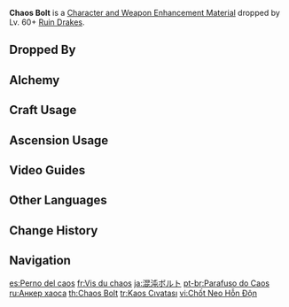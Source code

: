 {{Item Infobox
|id           = 112070
|image        = Item Chaos Bolt.png
|type         = Character and Weapon Enhancement Materials
|group        = Ruin Drake Materials
|group2       = Elite Enemy Drops
|invCategory  = Character Development Items
|quality      = 4
|description  = Comes from a now-inactive ancient Ruin Drake.<br>Among the lost ancient kingdoms, there was a group of people who were obsessed with the idea of mimesis. Be it the Hypostases' pure ordered elements or the ancient primitive power of the dragons, these people believed that they might all be replicated and modified to the point where they had surpassed their natural counterparts.<br>By this means, a superior and unsullied bodily form could replace the continuously decaying and shattering order.
|source1      = Dropped by Lv. 60+ [[Ruin Drakes]]
|source2      = [[Alchemy]]
}}
'''Chaos Bolt''' is a [[Character and Weapon Enhancement Material]] dropped by Lv. 60+ [[Ruin Drakes]].

==Dropped By==
{{Dropped By|level=60}}

==Alchemy==
{{Recipe
|type = Crafting
|Chaos Module = 3
|Mora = 125
|sort = Chaos Module;Mora
}}

==Craft Usage==
{{Craft Usage}}

==Ascension Usage==
{{Ascension Usage}}

==Video Guides==
{{EVT
|video1   = https://youtu.be/Fa4UKAkYbU0
|caption1 = Ruin Drake (15 Total): All Farming Locations
}}
==Other Languages==
{{Other Languages
|en      = Chaos Bolt
|zhs     = 混沌锚栓
|zhs_rm  = Hùndùn Máoshuān
|zht     = 混沌錨栓
|zht_rm  = Hùndùn Máoshuān
|zh_tl   = Chaos Anchor Bolt
|ja      = 混沌ボルト
|ja_rm   = Konton Boruto
|ja_tl   = Chaos Bolt
|ko      = 혼돈 볼트
|ko_tl   = Chaos Bolt
|es      = Perno del caos
|es_tl   = Chaos Bolt
|fr      = Vis du chaos
|fr_tl   = Chaos Screw
|ru      = Анкер хаоса
|ru_tl   = Chaos Anchor Bolt
|th      = Chaos Bolt
|vi      = Chốt Neo Hỗn Độn
|vi_tl   = Chaos Anchor Bolt
|de      = Chaos-Anker
|de_tl   = Chaos Anchor
|id      = Chaos Bolt
|pt      = Parafuso do Caos
|pt_tl   = 
|tr      = Kaos Cıvatası
|tr_tl   = Chaos Bolt
|it      = Bullone del caos
|it_tl   = Chaos Bolt
}}

==Change History==
{{Change History|3.0}}

==Navigation==
{{Development Item Navbox|Character and Weapon Enhancement Materials}}

[[es:Perno del caos]]
[[fr:Vis du chaos]]
[[ja:混沌ボルト]]
[[pt-br:Parafuso do Caos]]
[[ru:Анкер хаоса]]
[[th:Chaos Bolt]]
[[tr:Kaos Cıvatası]]
[[vi:Chốt Neo Hỗn Độn]]